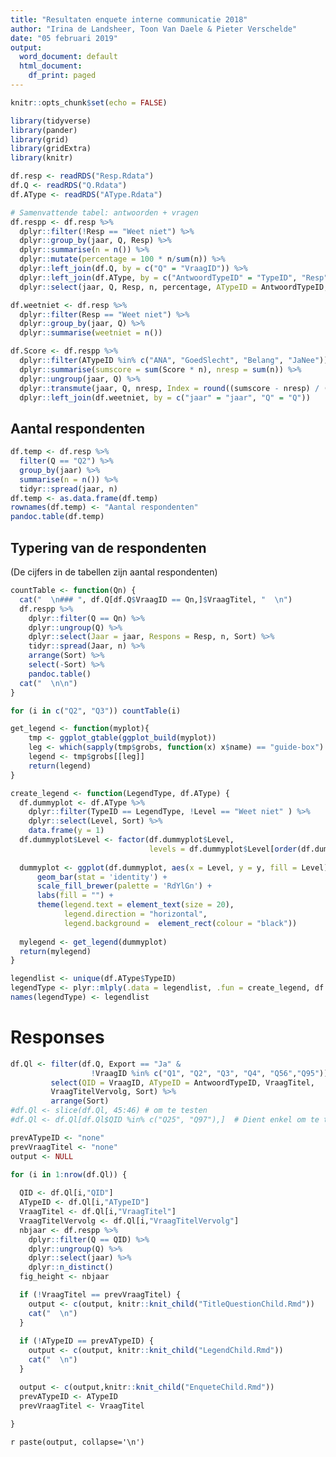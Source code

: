 ```yaml
---
title: "Resultaten enquete interne communicatie 2018"
author: "Irina de Landsheer, Toon Van Daele & Pieter Verschelde"
date: "05 februari 2019"
output:
  word_document: default
  html_document:
    df_print: paged
---
```


```r
knitr::opts_chunk$set(echo = FALSE)

library(tidyverse)
library(pander)
library(grid)
library(gridExtra)
library(knitr)
```

```r
df.resp <- readRDS("Resp.Rdata")
df.Q <- readRDS("Q.Rdata")
df.AType <- readRDS("AType.Rdata")
```

```r
# Samenvattende tabel: antwoorden + vragen
df.respp <- df.resp %>%
  dplyr::filter(!Resp == "Weet niet") %>%
  dplyr::group_by(jaar, Q, Resp) %>%
  dplyr::summarise(n = n()) %>%
  dplyr::mutate(percentage = 100 * n/sum(n)) %>%
  dplyr::left_join(df.Q, by = c("Q" = "VraagID")) %>%
  dplyr::left_join(df.AType, by = c("AntwoordTypeID" = "TypeID", "Resp" = "Level")) %>%
  dplyr::select(jaar, Q, Resp, n, percentage, ATypeID = AntwoordTypeID, Sort = Sort.y, Score)

df.weetniet <- df.resp %>%
  dplyr::filter(Resp == "Weet niet") %>%
  dplyr::group_by(jaar, Q) %>%
  dplyr::summarise(weetniet = n())

df.Score <- df.respp %>%
  dplyr::filter(ATypeID %in% c("ANA", "GoedSlecht", "Belang", "JaNee")) %>%
  dplyr::summarise(sumscore = sum(Score * n), nresp = sum(n)) %>%
  dplyr::ungroup(jaar, Q) %>%
  dplyr::transmute(jaar, Q, nresp, Index = round((sumscore - nresp) / (nresp * 4) * 100,1)) %>%
  dplyr::left_join(df.weetniet, by = c("jaar" = "jaar", "Q" = "Q"))
```

## Aantal respondenten

```r
df.temp <- df.resp %>%
  filter(Q == "Q2") %>%
  group_by(jaar) %>%
  summarise(n = n()) %>%
  tidyr::spread(jaar, n)
df.temp <- as.data.frame(df.temp)
rownames(df.temp) <- "Aantal respondenten"
pandoc.table(df.temp)
```

## Typering van de respondenten

(De cijfers in de tabellen zijn aantal respondenten)

```r
countTable <- function(Qn) { 
  cat("  \n### ", df.Q[df.Q$VraagID == Qn,]$VraagTitel, "  \n")
  df.respp %>%
    dplyr::filter(Q == Qn) %>%
    dplyr::ungroup(Q) %>%
    dplyr::select(Jaar = jaar, Respons = Resp, n, Sort) %>%
    tidyr::spread(Jaar, n) %>%
    arrange(Sort) %>%
    select(-Sort) %>%
    pandoc.table()
  cat("  \n\n")
}

for (i in c("Q2", "Q3")) countTable(i)
```

```r
get_legend <- function(myplot){
    tmp <- ggplot_gtable(ggplot_build(myplot))
    leg <- which(sapply(tmp$grobs, function(x) x$name) == "guide-box")
    legend <- tmp$grobs[[leg]]
    return(legend)
}

create_legend <- function(LegendType, df.AType) {
  df.dummyplot <- df.AType %>%
    dplyr::filter(TypeID == LegendType, !Level == "Weet niet" ) %>%
    dplyr::select(Level, Sort) %>%
    data.frame(y = 1)
  df.dummyplot$Level <- factor(df.dummyplot$Level,
                               levels = df.dummyplot$Level[order(df.dummyplot$Sort)])
    
  dummyplot <- ggplot(df.dummyplot, aes(x = Level, y = y, fill = Level)) +
      geom_bar(stat = 'identity') +
      scale_fill_brewer(palette = 'RdYlGn') +
      labs(fill = "") +
      theme(legend.text = element_text(size = 20),
            legend.direction = "horizontal",
            legend.background =  element_rect(colour = "black"))
  
  mylegend <- get_legend(dummyplot)
  return(mylegend)
}

legendlist <- unique(df.AType$TypeID)
legendType <- plyr::mlply(.data = legendlist, .fun = create_legend, df.AType)
names(legendType) <- legendlist
```

# Responses

```r
df.Ql <- filter(df.Q, Export == "Ja" &
                  !VraagID %in% c("Q1", "Q2", "Q3", "Q4", "Q56","Q95")) %>%
         select(QID = VraagID, ATypeID = AntwoordTypeID, VraagTitel,
         VraagTitelVervolg, Sort) %>%
         arrange(Sort)
#df.Ql <- slice(df.Ql, 45:46) # om te testen
#df.Ql <- df.Ql[df.Ql$QID %in% c("Q25", "Q97"),]  # Dient enkel om te testen

prevATypeID <- "none"
prevVraagTitel <- "none"
output <- NULL

for (i in 1:nrow(df.Ql)) {
  
  QID <- df.Ql[i,"QID"]
  ATypeID <- df.Ql[i,"ATypeID"]
  VraagTitel <- df.Ql[i,"VraagTitel"]
  VraagTitelVervolg <- df.Ql[i,"VraagTitelVervolg"]
  nbjaar <- df.respp %>% 
    dplyr::filter(Q == QID) %>%
    dplyr::ungroup(Q) %>%
    dplyr::select(jaar) %>%
    dplyr::n_distinct()
  fig_height <- nbjaar

  if (!VraagTitel == prevVraagTitel) {
    output <- c(output, knitr::knit_child("TitleQuestionChild.Rmd"))
    cat("  \n")
  }
  
  if (!ATypeID == prevATypeID) {
    output <- c(output, knitr::knit_child("LegendChild.Rmd"))
    cat("  \n")
  }

  output <- c(output,knitr::knit_child("EnqueteChild.Rmd"))
  prevATypeID <- ATypeID
  prevVraagTitel <- VraagTitel
    
}

```

`r paste(output, collapse='\n')`
